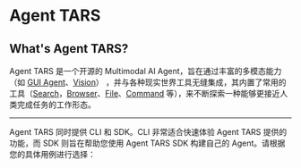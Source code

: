 # Agent TARS

## What's Agent TARS?

Agent TARS 是一个开源的 Multimodal AI Agent，旨在通过丰富的多模态能力（如 [GUI Agent](../basic/browser.mdx#visual-grounding)、[Vision](../basic/vision.md)） ，并与各种现实世界工具无缝集成，其内置了常用的工具（[Search](../basic//search.md)，[Browser](../basic/browser.md)、[File](../basic/file.md)、[Command](../basic/command.md) 等），来不断探索一种能够更接近人类完成任务的工作形态。

---

Agent TARS 同时提供 CLI 和 SDK。CLI 非常适合快速体验 Agent TARS 提供的功能，而 SDK 则旨在帮助您使用 Agent TARS SDK 构建自己的 Agent。请根据您的具体用例进行选择：

<br />


<QuickStartActionCard />
